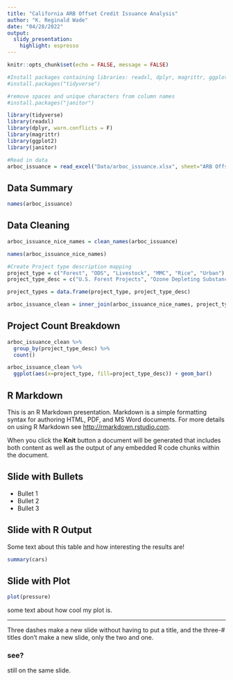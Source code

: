 ```yaml
---
title: "California ARB Offset Credit Issuance Analysis"
author: "K. Reginald Wade"
date: "04/28/2022"
output: 
  slidy_presentation: 
    highlight: espresso
---
```


```r
knitr::opts_chunk$set(echo = FALSE, message = FALSE)
```

```r
#Install packages containing libraries: readxl, dplyr, magrittr, ggplot2
#install.packages("tidyverse")

#remove spaces and unique characters from column names
#install.packages("janitor")

library(tidyverse)
library(readxl)
library(dplyr, warn.conflicts = F)
library(magrittr)
library(ggplot2)
library(janitor)
```

```r
#Read in data
arboc_issuance = read_excel("Data/arboc_issuance.xlsx", sheet="ARB Offset Credit Issuance")
```

## Data Summary
```r
names(arboc_issuance)
```

## Data Cleaning
```r
arboc_issuance_nice_names = clean_names(arboc_issuance)

names(arboc_issuance_nice_names)
```

```r
#Create Project type description mapping
project_type = c("Forest", "ODS", "Livestock", "MMC", "Rice", "Urban")
project_type_desc = c("U.S. Forest Projects", "Ozone Depleting Substance Projects", "Livestock Projects", "Mine Methane Capture Projects", "Rice Cultivation Projects", "Urban Forest Projects")

project_types = data.frame(project_type, project_type_desc)
```

```r
arboc_issuance_clean = inner_join(arboc_issuance_nice_names, project_types)
```
## Project Count Breakdown

```r
arboc_issuance_clean %>%
  group_by(project_type_desc) %>% 
  count()
```

```r
arboc_issuance_clean %>%
  ggplot(aes(x=project_type, fill=project_type_desc)) + geom_bar()
```





## R Markdown

This is an R Markdown presentation. Markdown is a simple formatting syntax for authoring HTML, PDF, and MS Word documents. For more details on using R Markdown see <http://rmarkdown.rstudio.com>.

When you click the **Knit** button a document will be generated that includes both content as well as the output of any embedded R code chunks within the document.

## Slide with Bullets

- Bullet 1
- Bullet 2
- Bullet 3

## Slide with R Output

Some text about this table and how interesting the results are! 

```r
summary(cars)
```

## Slide with Plot

```r
plot(pressure)
```

some text about how cool my plot is. 

---

Three dashes make a new slide without having to put a title, and the three-# titles don't make a new slide, only the two and one. 

### see? 

still on the same slide. 
